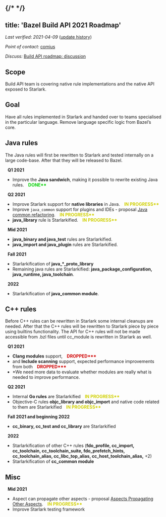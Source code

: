 {/* <style>
  .padbottom { padding-bottom: 10px; }
  .etabox {
    background: #EFEFEF;
    color: #38761D;
    font-size: 15px;
    font-weight: bold;
    display: inline;
    padding: 6px;
    margin-right: 10px;
  }
  .donestatus {
    color: #00D000;
    font-weight: bold;
    padding-left: 10px;
  }
  .droppedstatus {
    color: #D00000;
    font-weight: bold;
    padding-left: 10px;
  }
  .inprogressstatus {
    color: #D0D000;
    font-weight: bold;
    padding-left: 10px;
  }
</style> */}
---
title: 'Bazel Build API 2021 Roadmap'
---


*Last verified: 2021-04-09*
([update history](https://github.com/bazelbuild/bazel-website/commits/master/roadmaps/build-api.md))

*Point of contact:* [comius](https://github.com/comius)

*Discuss:*
[Build API roadmap: discussion](https://github.com/bazelbuild/bazel/issues/13008)

## Scope

Build API team is covering native rule implementations and the native API
exposed to Starlark.

## Goal

Have all rules implemented in Starlark and handed over to teams specialised in
the particular language. Remove language specific logic from Bazel’s core.

## Java rules

The Java rules will first be rewritten to Starlark and tested internally on a
large code-base. After that they will be released to Bazel.

&nbsp;
**Q1 2021**

*   Improve the **Java sandwich**, making it possible to rewrite existing Java
    rules. <span class="donestatus">DONE**

&nbsp;
**Q2 2021**

*   Improve Starlark support for **native libraries** in Java.
    <span class="inprogressstatus">IN PROGRESS**
*   Improve <code>java_common</code> support for plugins and IDEs - proposal
    [Java common refactoring](https://docs.google.com/document/d/10isTEK5W9iCPp4BIyGBrLY5iti3Waaam6EeGVSjq3r8/edit).
    <span class="inprogressstatus">IN PROGRESS**
*   **java_library** rule is Starlarkified. <span class="inprogressstatus">IN
    PROGRESS**

&nbsp;
**Mid 2021**

*   **java_binary and java_test** rules are Starlarkified.
*   **java_import and java_plugin** rules are Starlarkified.

&nbsp;
**Fall 2021**

*   Starlarkification of **java_\*_proto_library**
*   Remaining java rules are Starlarkified: **java_package_configuration,
    java_runtime, java_toolchain**.

&nbsp;
**2022**

*   Starlarkification of **java_common module**.

## C++ rules

Before C++ rules can be rewritten in Starlark some internal cleanups are needed.
After that the C++ rules will be rewritten to Starlark piece by piece using
builtins functionality. The API for C++ rules will not be made accessible from
.bzl files until cc_module is rewritten in Starlark as well.

&nbsp;
**Q1 2021**

*   **Clang modules** support, <span class="droppedstatus">DROPPED***
*   and **Include scanning** support, expected performance improvements from
    both <span class="droppedstatus">DROPPED***
*   *We need more data to evaluate whether modules are really what is needed to
    improve performance.

&nbsp;
**Q2 2021**

*   Internal **Go rules** are Starlarkified <span class="inprogressstatus">IN
    PROGRESS**
*   Objective-C rules **objc_library and objc_import** and native code related
    to them are Starlarkified <span class="inprogressstatus">IN PROGRESS**

&nbsp;
**Fall 2021 and beginning 2022**

*   **cc_binary, cc_test and cc_library** are Starlarkified

&nbsp;
**2022**

*   Starlarkification of other C++ rules (**fdo_profile, cc_import,
    cc_toolchain, cc_toolchain_suite, fdo_prefetch_hints, cc_toolchain_alias,
    cc_libc_top_alias, cc_host_toolchain_alias,** +2)
*   Starlarkification of **cc_common module**

## Misc

&nbsp;
**Mid 2021**

*   Aspect can propagate other aspects - proposal
    [Aspects Propagating Other Aspects](https://docs.google.com/document/d/1fVNyskIgMoiNeOOGt57LdDmEkAShkYUKYQTkf5yD1fA/edit).
    <span class="inprogressstatus">IN PROGRESS**
*   Improve Starlark testing framework
